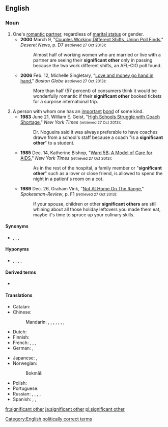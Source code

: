 ==English==

===Noun===
{{en-noun|head=[[significant]] [[other]]}}

# One's [[romantic]] [[partner]], regardless of [[marital status]] or gender.
#* '''2000''' March 9, "[http://news.google.com/newspapers?id=u_ZHAAAAIBAJ&sjid=-u0DAAAAIBAJ&pg=3173,3905600&dq=significant-other+|+significant-others&hl=en Couples Working Different Shifts, Union Poll Finds]," ''Deseret News'', p. D7 <small>(retrieved 27 Oct 2013)</small>:
#*: Almost half of working women who are married or live with a partner are seeing their '''significant other''' only in passing because the two work different shifts, an AFL-CIO poll found.
#* '''2006''' Feb. 12, Michelle Singletary, "[http://www.boston.com/business/personalfinance/articles/2006/02/12/love_and_money_go_hand_in_hand/ Love and money go hand in hand]," ''Boston Globe'' <small>(retrieved 27 Oct 2013)</small>:
#*: More than half (57 percent) of consumers think it would be wonderfully romantic if their '''significant other''' booked tickets for a surprise international trip.
# A person with whom one has an [[important]] [[bond]] of some kind.
#* '''1983''' June 21, William E. Geist, "[http://www.nytimes.com/1983/06/21/nyregion/high-schools-struggle-with-coach-shortage.html High Schools Struggle with Coach Shortage]," ''New York Times'' <small>(retrieved 27 Oct 2013)</small>:
#*: Dr. Nogueira said it was always preferable to have coaches drawn from a school's staff because a coach "is a '''significant other'''" to a student.
#* '''1985''' Dec. 14, Katherine Bishop, "[http://www.nytimes.com/1985/12/14/us/ward-5b-a-model-of-care-for-aids.html Ward 5B: A Model of Care for AIDS]," ''New York Times'' <small>(retrieved 27 Oct 2013)</small>:
#*: As in the rest of the hospital, a family member or "'''significant other'''" such as a lover or close friend, is allowed to spend the night in a patient's room on a cot.
#* '''1989''' Dec. 26, Graham Vink, "[http://news.google.com/newspapers?id=FlFXAAAAIBAJ&sjid=UvADAAAAIBAJ&pg=1869,3346238&dq=significant-other+|+significant-others&hl=en Not At Home On The Range‎]," ''Spokesman-Review'', p. F1 <small>(retrieved 27 Oct 2013)</small>:
#*: If your spouse, children or other '''significant others''' are still whining about all those holiday leftovers you made them eat, maybe it's time to spruce up your culinary skills.

====Synonyms====
* {{sense|romantic partner}} {{l|en|better half}}, {{l|en|other half}}, {{l|en|partner}}, {{l|en|s/o}}

====Hyponyms====
* {{sense|romantic partner}} {{l|en|boyfriend}}, {{l|en|girlfriend}}, {{l|en|husband}}, {{l|en|spouse}}, {{l|en|wife}}

====Derived terms====
* {{sense|romantic partner}} {{l|en|s/o}} {{gloss|abbreviation}}

====Translations====
{{trans-top|romantic partner, regardless of marital status}}
* Catalan: {{t+|ca|parella|f}}
* Chinese:
*: Mandarin: {{t|cmn|對象|sc=Hani}}, {{t+|cmn|对象|tr=duìxiàng|sc=Hani}}, {{t+|cmn|愛人|sc=Hani}}, {{t+|cmn|爱人|tr=àiren|sc=Hani}}, {{t+|cmn|那位|tr=nàwèi|sc=Hani}}, {{t+|cmn|配偶|tr=pèi'ǒu|sc=Hani}}, {{t+|cmn|伴侶|sc=Hani}}, {{t+|cmn|伴侣|tr=bànlǚ|sc=Hani}}
* Dutch: {{t|nl|wederhelft|m|f}}
* Finnish: {{t+|fi|rakas}}
* French: {{t+|fr|moitié|f}} {{qualifier|literary}}, {{t+|fr|partenaire|m|f}}, {{t+|fr|compagnon|m}}, {{t+|fr|compagne|f}}
* German: {{t+|de|Lebensgefährte|m}}, {{t+|de|Lebensgefährtin|f}}
{{trans-mid}}
* Japanese: {{t+|ja|配偶者|tr=はいぐうしゃ, haigūsha|alt=配偶者|sc=Jpan}}, {{t+|ja|恋人|tr=こいびと, koibito|sc=Jpan}}
* Norwegian:
*: Bokmål: {{t|nb|signifikant andre|m|f}}
* Polish: {{t+|pl|sympatia|f}}
* Portuguese: {{t|pt|cara-metade|f}}
* Russian: {{t+|ru|спу́тник жи́зни|m}}, {{t|ru|спу́тница жи́зни|f}}, {{t|ru|«[[второй|втора́я]] [[полови́на]]»|f}} {{qualifier|"second half", grammatical feminine but can refer to both genders}}, {{t+|ru|возлю́бленный|m}}, {{t+|ru|возлюбленный|f|alt=возлю́бленная}}
* Spanish: {{t+|es|novio|m}}, {{t+|es|novia|f}}, {{t|es|media naranja|f}}
{{trans-bottom}}

[[Category:English politically correct terms]]

[[fr:significant other]]
[[ja:significant other]]
[[pl:significant other]]
